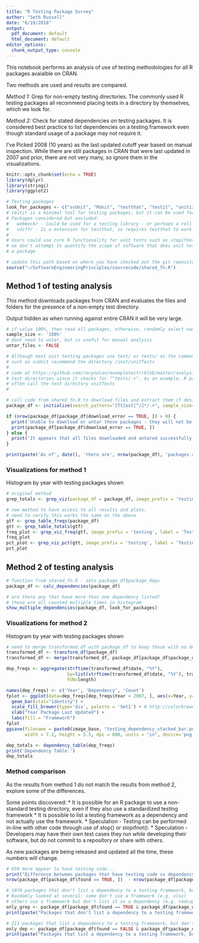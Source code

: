 ```yaml
---
title: "R Testing Package Survey"
author: "Seth Russell"
date: "6/19/2018"
output:
  pdf_document: default
  html_document: default
editor_options:
  chunk_output_type: console
---
```


This notebook performs an analysis of use of testing methodologies for all R packages avaialble on CRAN.

Two methods are used and results are compared.

*Method 1:* Grep for non-empty testing directories. The commonly used R testing packages all recommend placing tests in a directory by themselves, which we look for.

*Method 2:* Check for stated dependencies on testing packages. It is considered best practice to list dependencies on a testing framework even though standard usage of a package may not require it.


I've Picked 2008 (10 years) as the last updated cutoff year based on manual inspection. While there are still packages in CRAN that were last updated in 2007 and prior, there are not very many, so ignore them in the visualizations.


```r
knitr::opts_chunk$set(echo = TRUE)
library(dplyr)
library(stringi)
library(ggplot2)

# Testing packages
look_for_packages <- c("svUnit", "RUnit", "testthat", "testit", "unitizer", "unittest")
# testit is a minimal tool for testing packages, but it can be used for unit testing - e.g. tinytex
# Packages considered but excluded:
#   webmockr - Could be used for a testing library - or perhaps a roll your own test suite, but isn't as far as I could tell
#   vdiffr - Is a extension for testthat, so requires testthat to work
#
# Users could use core R functionality for unit tests such as stopifnot() instead of packages
# we don't attempt to quantify the scope of software that does unit testing without relying on
# a package
```

```r
# update this path based on where you have checked out the git repository
source("~/SoftwareEngineeringPrinciples/sourcecode/shared_fn.R")
```

## Method 1 of testing analysis

This method downloads packages from CRAN and evaluates the files and folders for the presence of a non-empty test directory.

Output hidden as when running against entire CRAN it will be very large.

```r
# if value 100%, then read all packages, otherwise, randomly select number of packages provided
sample_size <- '100%'
# dont need to untar, but is useful for manual analysis
untar_files <- FALSE

# Although most unit testing packages use test/ or tests/ as the common base directory, some
# such as svUnit recommend the directory /inst/unitTests
#
# code at https://github.com/rorynolan/exampletestr/blob/master/analysis/CRAN_test_analysis.Rmd misses some
# test directories since it checks for "^tests/.+". As an example, R packages using svUnit (such as gsubfn)
# often call the test directory unitTests
#

# call code from shared_fn.R to download files and extract them if desired
package_df <- initialize(search_pattern="[Tt]est[^/]*/.+", sample_size=sample_size, untar_files=untar_files)

if (nrow(package_df[package_df$download_error == TRUE, ]) > 0) {
  print('Unable to download or untar these packages - they will not be considered in analysis')
  print(package_df[package_df$download_error == TRUE, ])
} else {
  print('It appears that all files downloaded and untared successfully.')
}

print(paste('As of', date(), 'there are', nrow(package_df), 'packages available on CRAN'))
```

### Visualizations for method 1

Histogram by year with testing packages shown

```r
# original method
grep_totals <- grep_viz(package_df = package_df, image_prefix = 'testing', label = 'Testing')

# new method to have access to all results and plots.
# need to verify this works the same as the above
gtf <- grep_table_freqs(package_df)
gtt <- grep_table_totals(gtf)
freq_plot <- grep_viz_freq(gtf, image_prefix = 'testing', label = 'Testing')
freq_plot
pct_plot <- grep_viz_pct(gtt, image_prefix = 'testing', label = 'Testing')
pct_plot


```

## Method 2 of testing analysis

```r
# function from shared_fn.R - sets package_df$package_deps
package_df <- calc_dependencies(package_df)

# are there any that have more than one dependency listed?
# these are all counted multiple times in histogram
show_multiple_dependencies(package_df, look_for_packages)
```

### Visualizations for method 2

Histogram by year with testing packages shown

```r
# need to merge transformed_df with package_df to keep those with no dependency and create better histogram
transformed_df <- transform_df(package_df)
transformed_df <- merge(transformed_df, package_df[package_df$package_deps == 'none', ][colnames(transformed_df)], all=TRUE)

dep_freqs <- aggregate(strftime(transformed_df$date, "%Y"),
                       by=list(strftime(transformed_df$date, "%Y"), transformed_df$package_deps),
                       FUN=length)

names(dep_freqs) <- c('Year', 'Dependency', 'Count')
fplot <- ggplot(data=dep_freqs[dep_freqs$Year > 2007, ], aes(x=Year, y=Count, fill=Dependency)) +
  geom_bar(stat="identity") +
  scale_fill_brewer(type='div', palette = 'Set1') + # http://colorbrewer2.org/#type=qualitative&scheme=Set1&n=9
  xlab("Year Package Last Updated") +
  labs(fill = "Framework")
fplot
ggsave(filename = paste0(image_base, "testing_dependency_stacked_bar.png"), fplot,
       width = 7.2, height = 5.5, dpi = 600, units = "in", device='png')

dep_totals <- dependency_table(dep_freqs)
print('Dependency Table:')
dep_totals
```

### Method comparison

As the results from method 1 do not match the results from method 2, explore some of the differences.

Some points discovered:
* It is possible for an R package to use a non-standard testing directory, even if they also use a standardized testing framework
* It is possible to list a testing framework as a dependency and not actually use the framework.
* Speculation - Testing can be performed in-line with other code through use of stop() or stopifnot().
* Speculation - Developers may have their own test cases they run while developing their software, but do not commit to a repository or share with others.

As new packages are being released and updated all the time, these numbers will change.

```r
# 859 more appear to have testing code...
print("Difference between packages that have testing code vs dependency on testing framework:")
nrow(package_df[package_df$found == TRUE, ])  - nrow(package_df[package_df$package_deps != 'none', ])

# 1070 packages that don't list a dependency to a testing framework, but have a testing directory
# Randomly looked at several: some don't use a framework (e.g. xlsx)
# others use a framework but don't list it as a dependency (e.g. redcapAPI)
only_grep <- package_df[package_df$found == TRUE & package_df$package_deps == 'none', ]
print(paste("Packages that don't list a dependency to a testing framework, but have a testing directory:", nrow(only_grep)))

# 211 packages that list a dependency to a testing framework, but don't use one
only_dep <- package_df[package_df$found == FALSE & package_df$package_deps != 'none', ]
print(paste("Packages that list a dependency to a testing framework, but don't use one:", nrow(only_dep)))

```


